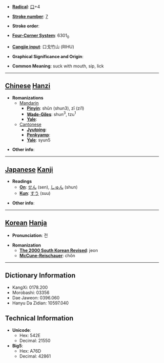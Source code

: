 * '''[[Wiktionary:Chinese radical index| Radical]]''': [[Wiktionary:Chinese radical index 口|口]]+4

* '''[[Wiktionary:Chinese total strokes index|Stroke number]]''': [[Wiktionary:Chinese total strokes index 7|7]]

* '''Stroke order''': 

* '''[[Wiktionary:Chinese four corner index|Four-Corner System]]''': 6301<sub>0</sub>

* '''[[Wiktionary:Chinese Cangjie index|Cangjie input]]''': 口戈竹山 (RIHU)

* '''Graphical Significance and Origin''': 

* '''Common Meaning''': suck with mouth, sip, lick

----

== [[Chinese]] [[Hanzi]] ==

* '''Romanizations'''
** [[Mandarin]]
*** '''[[Pinyin]]''': shǔn (shun3), zī (zi1)
*** '''[[Wade-Giles]]''': shun<sup>3</sup>, tzu<sup>1</sup>
*** '''[[Yale]]''': 
**[[Cantonese]]
***'''[[Jyutping]]''':
***'''[[Penkyamp]]''': 
***'''[[Yale]]''': syun5

* '''Other info''': 

----

== [[Japanese]] [[Kanji]] ==

* '''Readings'''
** '''[[On]]''': [[せん]] (sen), [[しゅん]] (shun)
** '''[[Kun]]''': [[すう]] (suu)

* '''Other info''':  

----

== [[Korean]] [[Hanja]] ==

* '''Pronunciation''': 전

* '''Romanization'''
** '''[[The 2000 South Korean Revised Romanization|The 2000 South Korean Revised]]''': jeon
** '''[[McCune-Reischauer]]''': chŏn

----

== Dictionary Information ==

* KangXi: 0178.200
* Morobashi: 03356
* Dae Jaweon: 0396.060
* Hanyu Da Zidian: 10597.040

== Technical Information ==

* '''Unicode''':
** Hex: 542E
** Decimal: 21550
* '''Big5''':
** Hex: A76D
** Decimal: 42861